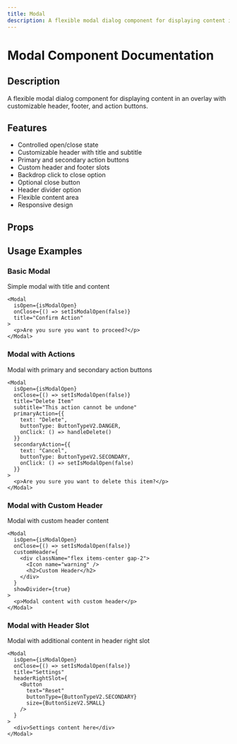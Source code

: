 ```yaml
---
title: Modal
description: A flexible modal dialog component for displaying content in an overlay with customizable header, footer, and action buttons.
---
```



# Modal Component Documentation

## Description
A flexible modal dialog component for displaying content in an overlay with customizable header, footer, and action buttons.

## Features
- Controlled open/close state
- Customizable header with title and subtitle
- Primary and secondary action buttons
- Custom header and footer slots
- Backdrop click to close option
- Optional close button
- Header divider option
- Flexible content area
- Responsive design

## Props

<BlendTypeTable componentMeta={modalMeta} />

## Usage Examples

### Basic Modal
Simple modal with title and content

```tsx
<Modal
  isOpen={isModalOpen}
  onClose={() => setIsModalOpen(false)}
  title="Confirm Action"
>
  <p>Are you sure you want to proceed?</p>
</Modal>
```

### Modal with Actions
Modal with primary and secondary action buttons

```tsx
<Modal
  isOpen={isModalOpen}
  onClose={() => setIsModalOpen(false)}
  title="Delete Item"
  subtitle="This action cannot be undone"
  primaryAction={{
    text: "Delete",
    buttonType: ButtonTypeV2.DANGER,
    onClick: () => handleDelete()
  }}
  secondaryAction={{
    text: "Cancel",
    buttonType: ButtonTypeV2.SECONDARY,
    onClick: () => setIsModalOpen(false)
  }}
>
  <p>Are you sure you want to delete this item?</p>
</Modal>
```

### Modal with Custom Header
Modal with custom header content

```tsx
<Modal
  isOpen={isModalOpen}
  onClose={() => setIsModalOpen(false)}
  customHeader={
    <div className="flex items-center gap-2">
      <Icon name="warning" />
      <h2>Custom Header</h2>
    </div>
  }
  showDivider={true}
>
  <p>Modal content with custom header</p>
</Modal>
```

### Modal with Header Slot
Modal with additional content in header right slot

```tsx
<Modal
  isOpen={isModalOpen}
  onClose={() => setIsModalOpen(false)}
  title="Settings"
  headerRightSlot={
    <Button 
      text="Reset" 
      buttonType={ButtonTypeV2.SECONDARY}
      size={ButtonSizeV2.SMALL}
    />
  }
>
  <div>Settings content here</div>
</Modal>
```

